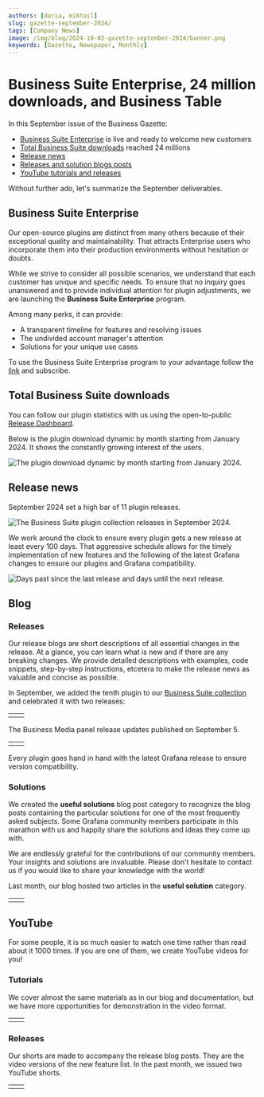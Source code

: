 ```yaml
---
authors: [daria, mikhail]
slug: gazette-september-2024/
tags: [Company News]
image: /img/blog/2024-10-02-gazette-september-2024/banner.png
keywords: [Gazette, Newspaper, Monthly]
---
```



# Business Suite Enterprise, 24 million downloads, and Business Table

In this September issue of the Business Gazette:

- [Business Suite Enterprise](#business-suite-enterprise) is live and ready to welcome new customers
- [Total Business Suite downloads](#total-business-suite-downloads) reached 24 millions
- [Release news](#release-news)
- [Releases and solution blogs posts](#blog)
- [YouTube tutorials and releases](#youtube)

Without further ado, let's summarize the September deliverables.

## Business Suite Enterprise

Our open-source plugins are distinct from many others because of their exceptional quality and maintainability. That attracts Enterprise users who incorporate them into their production environments without hesitation or doubts.

While we strive to consider all possible scenarios, we understand that each customer has unique and specific needs. To ensure that no inquiry goes unanswered and to provide individual attention for plugin adjustments, we are launching the <b>Business Suite Enterprise</b> program.

Among many perks, it can provide:

- A transparent timeline for features and resolving issues
- The undivided account manager's attention
- Solutions for your unique use cases

To use the Business Suite Enterprise program to your advantage follow the [link](/pricing/) and subscribe.

## Total Business Suite downloads

You can follow our plugin statistics with us using the open-to-public [Release Dashboard](https://release.volkovlabs.io/).

Below is the plugin download dynamic by month starting from January 2024. It shows the constantly growing interest of the users.

<Image
  title="The plugin download dynamic by month starting from January 2024."
  src="/img/blog/2024-10-02-gazette-september-2024/downloads.png"
/>

## Release news

September 2024 set a high bar of 11 plugin releases.

<Image
  title="The Business Suite plugin collection releases in September 2024."
  src="/img/blog/2024-10-02-gazette-september-2024/sept-calendar.png"
/>

We work around the clock to ensure every plugin gets a new release at least every 100 days. That aggressive schedule allows for the timely implementation of new features and the following of the latest Grafana changes to ensure our plugins and Grafana compatibility.

<Image
  title="Days past since the last release and days until the next release."
  src="/img/blog/2024-10-02-gazette-september-2024/days-100.png"
/>

## Blog

### Releases

Our release blogs are short descriptions of all essential changes in the release. At a glance, you can learn what is new and if there are any breaking changes. We provide detailed descriptions with examples, code snippets, step-by-step instructions, etcetera to make the release news as valuable and concise as possible.

In September, we added the tenth plugin to our [Business Suite collection](/plugins/) and celebrated it with two releases:

<table>
  <tr style={{ border: 0 }}>
    <td style={{ border: 0, width: "50%" }}>
      <BlogPost id="business-table-1.3.0" />
    </td>
    <td style={{ border: 0 }}>
      <BlogPost id="business-table-1.2.0" />
    </td>
  </tr>
</table>

The Business Media panel release updates published on September 5.

<table>
  <tr style={{ border: 0 }}>
    <td style={{ border: 0, width: "50%" }}>
      <BlogPost id="business-media-6.1.0" />
    </td>
    <td style={{ border: 0 }} />
  </tr>
</table>

Every plugin goes hand in hand with the latest Grafana release to ensure version compatibility.

### Solutions

We created the **useful solutions** blog post category to recognize the blog posts containing the particular solutions for one of the most frequently asked subjects. Some Grafana community members participate in this marathon with us and happily share the solutions and ideas they come up with.

We are endlessly grateful for the contributions of our community members. Your insights and solutions are invaluable. Please don't hesitate to contact us if you would like to share your knowledge with the world!

Last month, our blog hosted two articles in the **useful solution** category.

<table>
  <tr style={{ border: 0 }}>
    <td style={{ border: 0, width: "50%" }}>
      <BlogPost id="datapicker-20240905" />
    </td>
    <td style={{ border: 0 }}>
      <BlogPost id="streaming-images-business-media-20240903" />
    </td>
  </tr>
</table>

## YouTube

For some people, it is so much easier to watch one time rather than read about it 1000 times. If you are one of them, we create YouTube videos for you!

### Tutorials

We cover almost the same materials as in our blog and documentation, but we have more opportunities for demonstration in the video format.

<table>
  <tr style={{ border: 0 }}>
    <td style={{ border: 0, width: "50%" }}>
      <Youtube
        id="kOjt9Bl3VQo"
        title="The video below exhibits all the Business Table panel version 1.3.0 features."
      />
    </td>
    <td style={{ border: 0 }}>
      <Youtube
        id="vda3jbtLnMM"
        title="The video below showcases the power of the visual editor in the Business Charts panel. This tool can revolutionize users' work, especially for those who prefer to minimize their coding tasks."
      />
    </td>
  </tr>
</table>

### Releases

Our shorts are made to accompany the release blog posts. They are the video versions of the new feature list. In the past month, we issued two YouTube shorts.

<table>
  <tr style={{ border: 0 }}>
    <td style={{ border: 0, width: "50%" }}>
      <Shorts id="3GsGKnd-nok" title="The Business Table 1.2.0 for Grafana." />
    </td>
    <td style={{ border: 0 }}>
      <Shorts
        id="1L_4ApL_qI4"
        title="The Business Media panel 6.1.0 for Grafana."
      />
    </td>
  </tr>
</table>

<Feedback />
